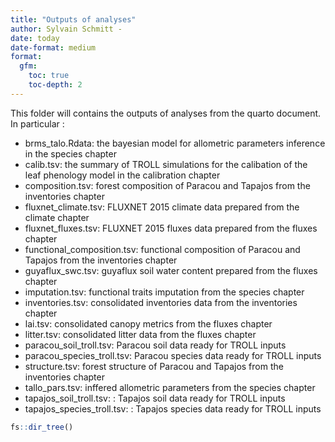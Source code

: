 ```yaml
---
title: "Outputs of analyses"
author: Sylvain Schmitt -
date: today
date-format: medium
format: 
  gfm:
    toc: true
    toc-depth: 2
---
```


This folder will contains the outputs of analyses from the quarto document. In particular :

-   brms_talo.Rdata: the bayesian model for allometric parameters inference in the species chapter
-   calib.tsv: the summary of TROLL simulations for the calibation of the leaf phenology model in the calibration chapter
-   composition.tsv: forest composition of Paracou and Tapajos from the inventories chapter
-   fluxnet_climate.tsv: FLUXNET 2015 climate data prepared from the climate chapter
-   fluxnet_fluxes.tsv: FLUXNET 2015 fluxes data prepared from the fluxes chapter
-   functional_composition.tsv: functional composition of Paracou and Tapajos from the inventories chapter
-   guyaflux_swc.tsv: guyaflux soil water content prepared from the fluxes chapter
-   imputation.tsv: functional traits imputation from the species chapter
-   inventories.tsv: consolidated inventories data from the inventories chapter
-   lai.tsv: consolidated canopy metrics from the fluxes chapter
-   litter.tsv: consolidated litter data from the fluxes chapter
-   paracou_soil_troll.tsv: Paracou soil data ready for TROLL inputs
-   paracou_species_troll.tsv: Paracou species data ready for TROLL inputs
-   structure.tsv: forest structure of Paracou and Tapajos from the inventories chapter
-   tallo_pars.tsv: inffered allometric parameters from the species chapter
-   tapajos_soil_troll.tsv: : Tapajos soil data ready for TROLL inputs
-   tapajos_species_troll.tsv: : Tapajos species data ready for TROLL inputs

```r
fs::dir_tree()
```
